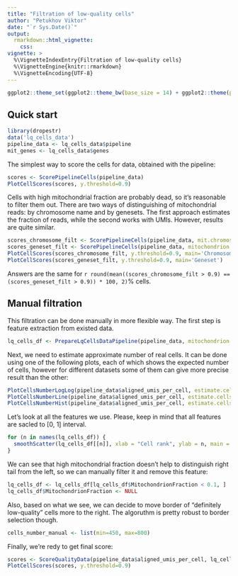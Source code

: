 ```yaml
---
title: "Filtration of low-quality cells"
author: "Petukhov Viktor"
date: "`r Sys.Date()`"
output: 
  rmarkdown::html_vignette:
    css:
vignette: >
  %\VignetteIndexEntry{Filtration of low-quality cells}
  %\VignetteEngine{knitr::rmarkdown}
  %\VignetteEncoding{UTF-8}
---
```


```r
ggplot2::theme_set(ggplot2::theme_bw(base_size = 14) + ggplot2::theme(plot.title = ggplot2::element_text(hjust = 0.5)))
```

## Quick start

```r
library(dropestr)
data('lq_cells_data')
pipeline_data <- lq_cells_data$pipeline
mit_genes <- lq_cells_data$genes
```

The simplest way to score the cells for data, obtained with the pipeline:
```r
scores <- ScorePipelineCells(pipeline_data)
PlotCellScores(scores, y.threshold=0.9)
```

Cells with high mitochondrial fraction are probably dead, so it's reasonable to filter them out. There are two ways of 
distinguishing of mitochondrial reads: by chromosome name and by genesets. The first approach estimates the fraction of reads,
while the second works with UMIs. However, results are quite similar.

```r
scores_chromosome_filt <- ScorePipelineCells(pipeline_data, mit.chromosome.name='chrM')
scores_geneset_filt <- ScorePipelineCells(pipeline_data, mitochondrion.genes=mit_genes)
PlotCellScores(scores_chromosome_filt, y.threshold=0.9, main='Chromosome')
PlotCellScores(scores_geneset_filt, y.threshold=0.9, main='Geneset')
```

Answers are the same for `r round(mean((scores_chromosome_filt > 0.9) == (scores_geneset_filt > 0.9)) * 100, 2)`% cells.

## Manual filtration
This filtration can be done manually in more flexible way.
The first step is feature extraction from existed data.

```r
lq_cells_df <- PrepareLqCellsDataPipeline(pipeline_data, mitochondrion.genes=mit_genes)
```

Next, we need to estimate approximate number of real cells. It can be done using one of the following plots,
each of which shows the expected number of cells, however for different datasets some of them can give more precise result than the other:
```r
PlotCellsNumberLogLog(pipeline_data$aligned_umis_per_cell, estimate.cells.number=T)
PlotCellsNumberLine(pipeline_data$aligned_umis_per_cell, estimate.cells.number=T)
PlotCellsNumberHist(pipeline_data$aligned_umis_per_cell, estimate.cells.number=T)
```

Let's look at all the features we use. Please, keep in mind that all features are sacled to [0, 1] interval.

```r
for (n in names(lq_cells_df)) {
  smoothScatter(lq_cells_df[[n]], xlab = "Cell rank", ylab = n, main = n)
}
```

We can see that high mitochondrial fraction doesn't help to distinguish right tail from the left, so we can manually filter it and remove this feature:

```r
lq_cells_df <- lq_cells_df[lq_cells_df$MitochondrionFraction < 0.1, ]
lq_cells_df$MitochondrionFraction <- NULL
```

Also, based on what we see, we can decide to move border of "definitely low-quality" cells more to the right. The algoruthm is pretty robust to border selection though.

```r
cells_number_manual <- list(min=450, max=800)
```

Finally, we're redy to get final score:

```r
scores <- ScoreQualityData(pipeline_data$aligned_umis_per_cell, lq_cells_df, cells_number_manual)
PlotCellScores(scores, y.threshold=0.9)
```
